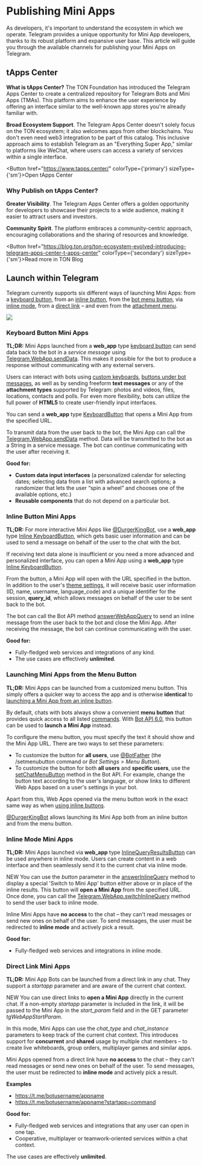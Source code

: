 

# Publishing Mini Apps

As developers, it's important to understand the ecosystem in which we operate. Telegram provides a unique opportunity for Mini App developers, thanks to its robust platform and expansive user base. This article will guide you through the available channels for publishing your Mini Apps on Telegram.

## tApps Center

**What is tApps Center?** The TON Foundation has introduced the Telegram Apps Center to create a centralized repository for Telegram Bots and Mini Apps (TMAs). This platform aims to enhance the user experience by offering an interface similar to the well-known app stores you're already familiar with.

**Broad Ecosystem Support**. The Telegram Apps Center doesn't solely focus on the TON ecosystem; it also welcomes apps from other blockchains. You don't even need web3 integration to be part of this catalog. This inclusive approach aims to establish Telegram as an "Everything Super App," similar to platforms like WeChat, where users can access a variety of services within a single interface.

<Button href="https://www.tapps.center/" colorType={'primary'} sizeType={'sm'}>Open tApps Center</Button>

### Why Publish on tApps Center?

**Greater Visibility**. The Telegram Apps Center offers a golden opportunity for developers to showcase their projects to a wide audience, making it easier to attract users and investors.

**Community Spirit**. The platform embraces a community-centric approach, encouraging collaborations and the sharing of resources and knowledge.

<Button href="https://blog.ton.org/ton-ecosystem-evolved-introducing-telegram-apps-center-t-apps-center" colorType={'secondary'} sizeType={'sm'}>Read more in TON Blog</Button>

## Launch within Telegram

Telegram currently supports six different ways of launching Mini Apps: from a [keyboard button](https://core.telegram.org/bots/webapps#keyboard-button-web-apps), from an [inline button](https://core.telegram.org/bots/webapps#inline-button-web-apps), from the [bot menu button](https://core.telegram.org/bots/webapps#launching-web-apps-from-the-menu-button), via [inline mode](https://core.telegram.org/bots/webapps#inline-mode-web-apps), from a [direct link](https://core.telegram.org/bots/webapps#direct-link-web-apps) – and even from the [attachment menu](https://core.telegram.org/bots/webapps#launching-web-apps-from-the-attachment-menu).

![](/img/docs/telegram-apps/publish-tg-1.jpeg)

### Keyboard Button Mini Apps

**TL;DR:** Mini Apps launched from a **web_app** type [keyboard button](https://core.telegram.org/bots/api#keyboardbutton) can send data back to the bot in a *service message* using [Telegram.WebApp.sendData](https://core.telegram.org/bots/webapps#initializing-web-apps). This makes it possible for the bot to produce a response without communicating with any external servers.

Users can interact with bots using [custom keyboards](https://core.telegram.org/bots#keyboards), [buttons under bot messages](https://core.telegram.org/bots#inline-keyboards-and-on-the-fly-updating), as well as by sending freeform **text messages** or any of the **attachment types** supported by Telegram: photos and videos, files, locations, contacts and polls. For even more flexibility, bots can utilize the full power of **HTML5** to create user-friendly input interfaces.

You can send a **web_app** type [KeyboardButton](https://core.telegram.org/bots/api#keyboardbutton) that opens a Mini App from the specified URL.

To transmit data from the user back to the bot, the Mini App can call the [Telegram.WebApp.sendData](https://core.telegram.org/bots/webapps#initializing-web-apps) method. Data will be transmitted to the bot as a String in a service message. The bot can continue communicating with the user after receiving it.

**Good for:**

- **Сustom data input interfaces** (a personalized calendar for selecting dates; selecting data from a list with advanced search options; a randomizer that lets the user “spin a wheel” and chooses one of the available options, etc.)
- **Reusable components** that do not depend on a particular bot.

### Inline Button Mini Apps

**TL;DR:** For more interactive Mini Apps like [@DurgerKingBot](https://t.me/durgerkingbot), use a **web_app** type [Inline KeyboardButton](https://core.telegram.org/bots/api#inlinekeyboardbutton), which gets basic user information and can be used to send a message on behalf of the user to the chat with the bot.

If receiving text data alone is insufficient or you need a more advanced and personalized interface, you can open a Mini App using a **web_app** type [Inline KeyboardButton](https://core.telegram.org/bots/api#inlinekeyboardbutton).

From the button, a Mini App will open with the URL specified in the button. In addition to the user's [theme settings](https://core.telegram.org/bots/webapps#color-schemes), it will receive basic user information (ID, name, username, language_code) and a unique identifier for the session, **query_id**, which allows messages on behalf of the user to be sent back to the bot.

The bot can call the Bot API method [answerWebAppQuery](https://core.telegram.org/bots/api#answerwebappquery) to send an inline message from the user back to the bot and close the Mini App. After receiving the message, the bot can continue communicating with the user.

**Good for:**

- Fully-fledged web services and integrations of any kind.
- The use cases are effectively **unlimited**.

### Launching Mini Apps from the Menu Button

**TL;DR:** Mini Apps can be launched from a customized menu button. This simply offers a quicker way to access the app and is otherwise **identical** to [launching a Mini App from an inline button](https://core.telegram.org/bots/webapps#inline-button-web-apps).

By default, chats with bots always show a convenient **menu button** that provides quick access to all listed [commands](https://core.telegram.org/bots#commands). With [Bot API 6.0](https://core.telegram.org/bots/api-changelog#april-16-2022), this button can be used to **launch a Mini App** instead.

To configure the menu button, you must specify the text it should show and the Mini App URL. There are two ways to set these parameters:

- To customize the button for **all users**, use [@BotFather](https://t.me/botfather) (the /setmenubutton command or *Bot Settings > Menu Button*).
- To customize the button for both **all users** and **specific users**, use the [setChatMenuButton](https://core.telegram.org/bots/api#setchatmenubutton) method in the Bot API. For example, change the button text according to the user's language, or show links to different Web Apps based on a user's settings in your bot.

Apart from this, Web Apps opened via the menu button work in the exact same way as when [using inline buttons](https://core.telegram.org/bots/webapps#inline-button-web-apps).

[@DurgerKingBot](https://t.me/durgerkingbot) allows launching its Mini App both from an inline button and from the menu button.

### Inline Mode Mini Apps

**TL;DR:** Mini Apps launched via **web_app** type [InlineQueryResultsButton](https://core.telegram.org/bots/api#inlinequeryresultsbutton) can be used anywhere in inline mode. Users can create content in a web interface and then seamlessly send it to the current chat via inline mode.

NEW You can use the *button* parameter in the [answerInlineQuery](https://core.telegram.org/bots/api#answerinlinequery) method to display a special 'Switch to Mini App' button either above or in place of the inline results. This button will **open a Mini App** from the specified URL. Once done, you can call the [Telegram.WebApp.switchInlineQuery](https://core.telegram.org/bots/webapps#initializing-web-apps) method to send the user back to inline mode.

Inline Mini Apps have **no access** to the chat – they can't read messages or send new ones on behalf of the user. To send messages, the user must be redirected to **inline mode** and actively pick a result.

**Good for:**

- Fully-fledged web services and integrations in inline mode.

### Direct Link Mini Apps

**TL;DR:** Mini App Bots can be launched from a direct link in any chat. They support a *startapp* parameter and are aware of the current chat context.

NEW You can use direct links to **open a Mini App** directly in the current chat. If a non-empty *startapp* parameter is included in the link, it will be passed to the Mini App in the *start_param* field and in the GET parameter *tgWebAppStartParam*.

In this mode, Mini Apps can use the *chat_type* and *chat_instance* parameters to keep track of the current chat context. This introduces support for **concurrent** and **shared** usage by multiple chat members – to create live whiteboards, group orders, multiplayer games and similar apps.

Mini Apps opened from a direct link have **no access** to the chat – they can't read messages or send new ones on behalf of the user. To send messages, the user must be redirected to **inline mode** and actively pick a result.

**Examples**

- https://t.me/botusername/appname
- https://t.me/botusername/appname?startapp=command

**Good for:**

- Fully-fledged web services and integrations that any user can open in one tap.
- Cooperative, multiplayer or teamwork-oriented services within a chat context.

The use cases are effectively **unlimited**.